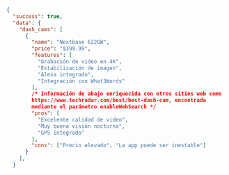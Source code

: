 ```json JSON
{
  "success": true,
  "data": {
    "dash_cams": [
      {
        "name": "Nextbase 622GW",
        "price": "$399.99",
        "features": [
          "Grabación de video en 4K",
          "Estabilización de imagen",
          "Alexa integrado",
          "Integración con What3Words"
        ],
        /* Información de abajo enriquecida con otros sitios web como 
        https://www.techradar.com/best/best-dash-cam, encontrada 
        mediante el parámetro enableWebSearch */
        "pros": [
          "Excelente calidad de video",
          "Muy buena visión nocturna",
          "GPS integrado"
        ],
        "cons": ["Precio elevado", "La app puede ser inestable"]
      }
    ],
  }

```
